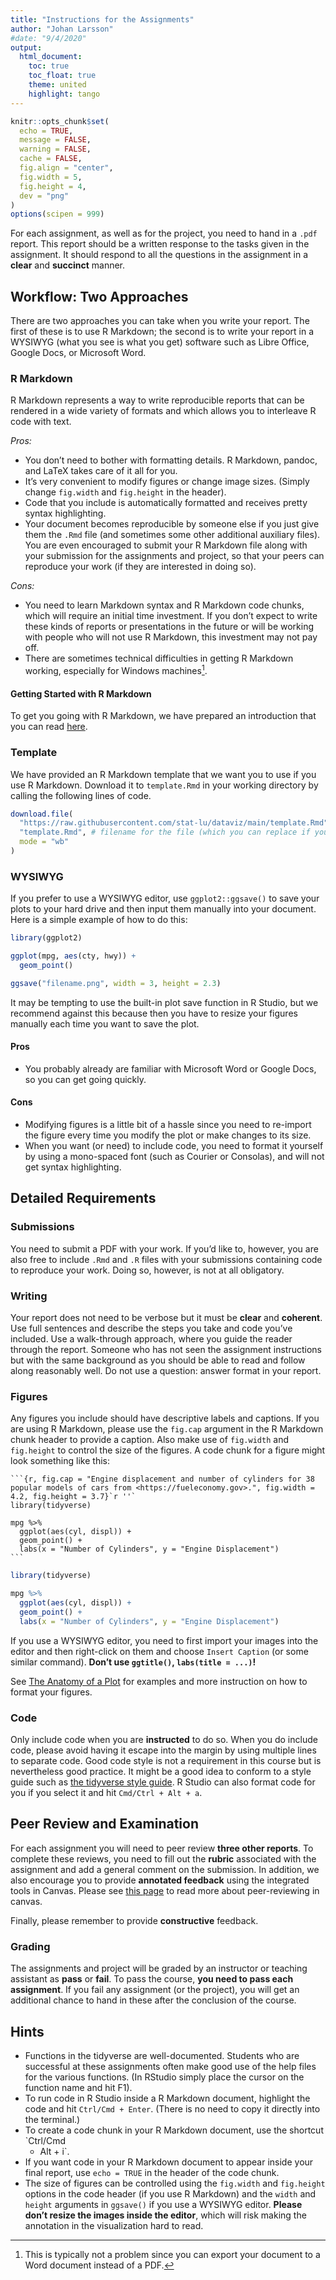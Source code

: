 ```yaml
---
title: "Instructions for the Assignments"
author: "Johan Larsson"
#date: "9/4/2020"
output:
  html_document:
    toc: true
    toc_float: true
    theme: united
    highlight: tango
---
```


```r
knitr::opts_chunk$set(
  echo = TRUE,
  message = FALSE,
  warning = FALSE,
  cache = FALSE,
  fig.align = "center",
  fig.width = 5,
  fig.height = 4,
  dev = "png"
)
options(scipen = 999)
```

For each assignment, as well as for the project, you need to hand in a `.pdf`
report. This report should be a written response to the tasks given in the
assignment. It should respond to all the questions in the assignment in a
**clear** and **succinct** manner.

## Workflow: Two Approaches

There are two approaches you can take when you write your report. The first of
these is to use R Markdown; the second is to write your report in a WYSIWYG
(what you see is what you get) software such as Libre Office, Google Docs, or
Microsoft Word.

### R Markdown

R Markdown represents a way to write reproducible reports that can be rendered
in a wide variety of formats and which allows you to interleave R code with
text.

*Pros:*

* You don't need to bother with formatting details. R Markdown, pandoc, and
  LaTeX takes care of it all for you.
* It's very convenient to modify figures or change image sizes. (Simply
  change `fig.width` and `fig.height` in the header).
* Code that you include is automatically formatted and receives pretty
  syntax highlighting.
* Your document becomes reproducible by someone else if you just give them
  the `.Rmd` file (and sometimes some other additional auxiliary files). You
  are even encouraged to submit your R Markdown file along with your submission
  for the assignments and project, so that your peers can reproduce your work
  (if they are interested in doing so).

*Cons:*

* You need to learn Markdown syntax and R Markdown code chunks, which will
  require an initial time investment. If you don't expect
  to write these kinds of reports or presentations in the future or will be
  working with people who will not use R Markdown, this investment may not
  pay off.
* There are sometimes technical difficulties in getting R Markdown working,
  especially for Windows machines^[This is typically not a problem since you
  can export your document to a Word document instead of a PDF.].

#### Getting Started with R Markdown

To get you going with R Markdown, we have prepared an introduction that you can
read
[here](https://github.com/stat-lu/dataviz/raw/main/introduction-to-rmarkdown.pdf).

### Template

We have provided an R Markdown template that we want you to use if you use R
Markdown. Download it to `template.Rmd` in your working directory by calling
the following lines of code.

```r
download.file(
  "https://raw.githubusercontent.com/stat-lu/dataviz/main/template.Rmd",
  "template.Rmd", # filename for the file (which you can replace if you want)
  mode = "wb"
)
```

### WYSIWYG

If you prefer to use a WYSIWYG editor, use
`ggplot2::ggsave()` to save your plots to your hard drive and then input them
manually into your document. Here is a simple example of how to do this:

```r
library(ggplot2)

ggplot(mpg, aes(cty, hwy)) +
  geom_point()

ggsave("filename.png", width = 3, height = 2.3)
```

It may be tempting to use the built-in plot save function in R Studio, but we
recommend against this because then you have to resize your figures manually
each time you want to save the plot.

#### Pros

* You probably already are familiar with Microsoft Word or Google Docs, so
  you can get going quickly.

#### Cons

* Modifying figures is a little bit of a hassle since you need to re-import
  the figure every time you modify the plot or make changes to its size.
* When you want (or need) to include code, you need to format it yourself by
  using a mono-spaced font (such as Courier or Consolas), and will not
  get syntax highlighting.

## Detailed Requirements

### Submissions

You need to submit a PDF with your work. If you'd like to, however, you are also
free to include `.Rmd` and `.R` files with your submissions containing code to
reproduce your work. Doing so, however, is not at all obligatory.

### Writing

Your report does not need to be verbose but it must be **clear** and
**coherent**. Use full sentences and describe the steps you take and code you've
included. Use a walk-through approach, where you guide the reader through the
report. Someone who has not seen the assignment instructions but with the same
background as you should be able to read and follow along reasonably well. Do
not use a question: answer format in your report.

### Figures

Any figures you include should have descriptive labels and captions. If you are
using R Markdown, please use the `fig.cap` argument in the R Markdown chunk
header to provide a caption. Also make use of `fig.width` and `fig.height` to
control the size of the figures. A code chunk for a figure might look something
like this:

````
```{r, fig.cap = "Engine displacement and number of cylinders for 38 popular models of cars from <https://fueleconomy.gov>.", fig.width = 4.2, fig.height = 3.7}`r ''`
library(tidyverse)

mpg %>%
  ggplot(aes(cyl, displ)) +
  geom_point() +
  labs(x = "Number of Cylinders", y = "Engine Displacement")
```
````

```r
library(tidyverse)

mpg %>%
  ggplot(aes(cyl, displ)) +
  geom_point() +
  labs(x = "Number of Cylinders", y = "Engine Displacement")
```

If you use a WYSIWYG editor, you need to first import your images into the
editor and then right-click on them and choose `Insert Caption` (or some similar
command). **Don't use `ggtitle()`, `labs(title = ...)`!**

See [The Anatomy of a
Plot](https://stat-lu.github.io/dataviz/misc-the-anatomy-of-a-plot) for examples
and more instruction on how to format your figures.

### Code

Only include code when you are **instructed** to do so. When you do include
code, please avoid having it escape into the margin by using multiple lines to
separate code. Good code style is not a requirement in this course but is
nevertheless good practice. It might be a good idea to conform to a style guide
such as [the tidyverse style guide](https://style.tidyverse.org/). R Studio can
also format code for you if you select it and hit `Cmd/Ctrl + Alt + a`.

## Peer Review and Examination

For each assignment you will need to peer review **three other reports**. To
complete these reviews, you need to fill out the **rubric** associated with the
assignment and add a general comment on the submission. In addition, we also
encourage you to provide **annotated feedback** using the integrated tools in
Canvas. Please see [this
page](https://community.canvaslms.com/t5/Student-Guide/How-do-I-submit-a-peer-review-to-an-assignment/ta-p/293)
to read more about peer-reviewing in canvas.

Finally, please remember to provide **constructive** feedback.

### Grading

The assignments and project will be graded by an instructor or teaching
assistant as **pass** or **fail**. To pass the course, **you need to pass each
assignment**. If you fail any assignment (or the project), you will get an
additional chance to hand in these after the conclusion of the course.

## Hints

- Functions in the tidyverse are well-documented. Students who are successful
  at these assignments often make good use of the help files for the various
  functions. (In RStudio simply place the cursor on the function name and hit
  F1).
- To run code in R Studio inside a R Markdown document, highlight the code and
  hit `Ctrl/Cmd + Enter`. (There is no need to copy it directly into the
  terminal.)
- To create a code chunk in your R Markdown document, use the shortcut `Ctrl/Cmd
  + Alt + i`.
- If you want code in your R Markdown document to appear inside your final
  report, use `echo = TRUE` in the header of the code chunk.
- The size of figures can be controlled using the `fig.width` and `fig.height`
  options in the code header (if you use R Markdown) and the `width` and
  `height` arguments in `ggsave()` if you use a WYSIWYG editor. **Please don't
  resize the images inside the editor**, which will risk making the annotation
  in the visualization hard to read.
